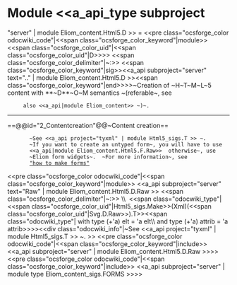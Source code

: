 =Module <<a_api_type subproject="server" | module Eliom_content.Html5.D >> =
<<pre class="ocsforge_color odocwiki_code"|<<span class="ocsforge_color_keyword"|module>> <<span class="ocsforge_color_uid"|<<span class="ocsforge_color_uid"|D>>>> <<span class="ocsforge_color_delimiter"|~:>> <<span class="ocsforge_color_keyword"|sig>><<a_api subproject="server" text=".." | module Eliom_content.Html5.D >><<span class="ocsforge_color_keyword"|end>>>>~Creation of ~H~T~M~L~5 content with **~D**~O~M semantics ~(referable~, see
      also <<a_api|module Eliom_content>> ~)~.

----


==@@id="2_Contentcreation"@@~Content creation==



        ~See <<a_api project="tyxml" | module Html5_sigs.T >> ~.
        ~If you want to create an untyped form~, you will have to use         <<a_api|module Eliom_content.Html5.F.Raw>>  otherwise~, use
        ~Eliom form widgets~.  ~For more information~, see
        [[http://ocsigen.org/howto/forms/|"how to make forms"]]
<<pre class="ocsforge_color odocwiki_code"|<<span class="ocsforge_color_keyword"|module>> <<a_api subproject="server" text="Raw" | module Eliom_content.Html5.D.Raw >> <<span class="ocsforge_color_delimiter"|~:>> \\  <<span class="odocwiki_type"|<<span class="ocsforge_color_uid"|Html5_sigs.Make>>(Xml)(<<span class="ocsforge_color_uid"|Svg.D.Raw>>).T>><<span class="odocwiki_type"| with type (+'a) elt = 'a elt\\          and type (+'a) attrib = 'a attrib>>>><<div class="odocwiki_info"|~See <<a_api project="tyxml" | module Html5_sigs.T >> ~.
>>
<<pre class="ocsforge_color odocwiki_code"|<<span class="ocsforge_color_keyword"|include>> <<a_api subproject="server" | module Eliom_content.Html5.D.Raw >>>>
<<pre class="ocsforge_color odocwiki_code"|<<span class="ocsforge_color_keyword"|include>> <<a_api subproject="server" | module type Eliom_content_sigs.FORMS >>>>
